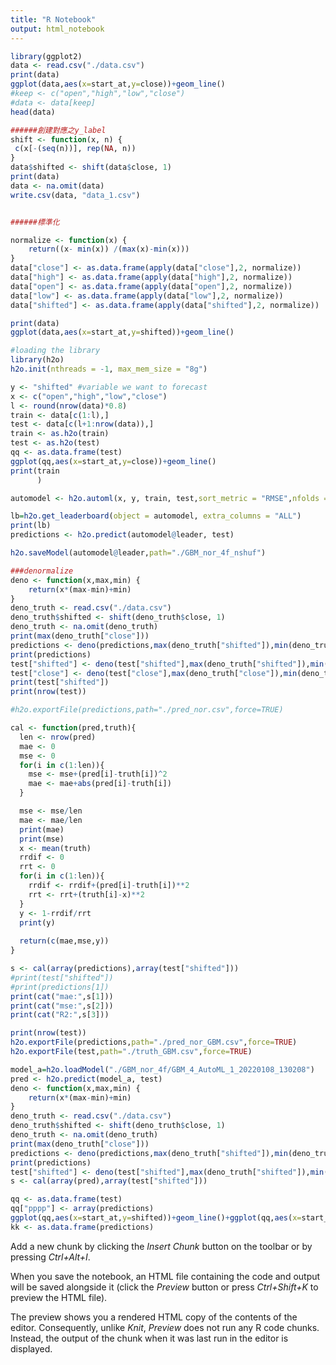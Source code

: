 ```yaml
---
title: "R Notebook"
output: html_notebook
---
```

```r
library(ggplot2)
data <- read.csv("./data.csv")
print(data)
ggplot(data,aes(x=start_at,y=close))+geom_line()
#keep <- c("open","high","low","close") 
#data <- data[keep]
head(data)

```


```r
######創建對應之y_label
shift <- function(x, n) {  
 c(x[-(seq(n))], rep(NA, n)) 
} 
data$shifted <- shift(data$close, 1) 
print(data) 
data <- na.omit(data) 
write.csv(data, "data_1.csv")


######標準化

normalize <- function(x) {
    return((x- min(x)) /(max(x)-min(x)))
}
data["close"] <- as.data.frame(apply(data["close"],2, normalize))
data["high"] <- as.data.frame(apply(data["high"],2, normalize))
data["open"] <- as.data.frame(apply(data["open"],2, normalize))
data["low"] <- as.data.frame(apply(data["low"],2, normalize))
data["shifted"] <- as.data.frame(apply(data["shifted"],2, normalize))

print(data)
ggplot(data,aes(x=start_at,y=shifted))+geom_line()

```


```r
#loading the library 
library(h2o) 
h2o.init(nthreads = -1, max_mem_size = "8g") 
```




```r
y <- "shifted" #variable we want to forecast 
x <- c("open","high","low","close")
l <- round(nrow(data)*0.8)
train <- data[c(1:l),]
test <- data[c(l+1:nrow(data)),]
train <- as.h2o(train)
test <- as.h2o(test)
qq <- as.data.frame(test)
ggplot(qq,aes(x=start_at,y=close))+geom_line()
print(train
      )
```



```r

automodel <- h2o.automl(x, y, train, test,sort_metric = "RMSE",nfolds = 4) 
```

```r
lb=h2o.get_leaderboard(object = automodel, extra_columns = "ALL")
print(lb)
predictions <- h2o.predict(automodel@leader, test)
```


```r
h2o.saveModel(automodel@leader,path="./GBM_nor_4f_nshuf")

```
```r
###denormalize
deno <- function(x,max,min) {
    return(x*(max-min)+min)
}
deno_truth <- read.csv("./data.csv")
deno_truth$shifted <- shift(deno_truth$close, 1) 
deno_truth <- na.omit(deno_truth)
print(max(deno_truth["close"]))
predictions <- deno(predictions,max(deno_truth["shifted"]),min(deno_truth["shifted"]))
print(predictions)
test["shifted"] <- deno(test["shifted"],max(deno_truth["shifted"]),min(deno_truth["shifted"]))
test["close"] <- deno(test["close"],max(deno_truth["close"]),min(deno_truth["close"]))
print(test["shifted"])
print(nrow(test))

#h2o.exportFile(predictions,path="./pred_nor.csv",force=TRUE)


```
```r

cal <- function(pred,truth){
  len <- nrow(pred)
  mae <- 0
  mse <- 0
  for(i in c(1:len)){
    mse <- mse+(pred[i]-truth[i])^2
    mae <- mae+abs(pred[i]-truth[i])
  }

  mse <- mse/len
  mae <- mae/len
  print(mae)
  print(mse)
  x <- mean(truth)
  rrdif <- 0
  rrt <- 0
  for(i in c(1:len)){
    rrdif <- rrdif+(pred[i]-truth[i])**2
    rrt <- rrt+(truth[i]-x)**2
  }
  y <- 1-rrdif/rrt
  print(y)
  
  return(c(mae,mse,y))
}
```
```r
s <- cal(array(predictions),array(test["shifted"]))
#print(test["shifted"])
#print(predictions[1])
print(cat("mae:",s[1]))
print(cat("mse:",s[2]))
print(cat("R2:",s[3]))
```


```r
print(nrow(test))
h2o.exportFile(predictions,path="./pred_nor_GBM.csv",force=TRUE)
h2o.exportFile(test,path="./truth_GBM.csv",force=TRUE)
```
```r
model_a=h2o.loadModel("./GBM_nor_4f/GBM_4_AutoML_1_20220108_130208")
pred <- h2o.predict(model_a, test)
deno <- function(x,max,min) {
    return(x*(max-min)+min)
}
deno_truth <- read.csv("./data.csv")
deno_truth$shifted <- shift(deno_truth$close, 1) 
deno_truth <- na.omit(deno_truth)
print(max(deno_truth["close"]))
predictions <- deno(predictions,max(deno_truth["shifted"]),min(deno_truth["shifted"]))
print(predictions)
test["shifted"] <- deno(test["shifted"],max(deno_truth["shifted"]),min(deno_truth["shifted"]))
s <- cal(array(pred),array(test["shifted"]))
```
```r
qq <- as.data.frame(test)
qq["pppp"] <- array(predictions)
ggplot(qq,aes(x=start_at,y=shifted))+geom_line()+ggplot(qq,aes(x=start_at,y=pppp))+geom_line()
kk <- as.data.frame(predictions)

```



Add a new chunk by clicking the *Insert Chunk* button on the toolbar or by pressing *Ctrl+Alt+I*.

When you save the notebook, an HTML file containing the code and output will be saved alongside it (click the *Preview* button or press *Ctrl+Shift+K* to preview the HTML file).

The preview shows you a rendered HTML copy of the contents of the editor. Consequently, unlike *Knit*, *Preview* does not run any R code chunks. Instead, the output of the chunk when it was last run in the editor is displayed.
